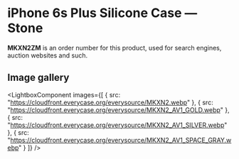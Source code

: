 
# iPhone 6s Plus Silicone Case — Stone

<Callout type='info' emoji='👉🏻'>**MKXN2ZM** is an order number for this product, used for search engines, auction websites and such.</Callout>

## Image gallery

<LightboxComponent
    images={[
      {
        src: "https://cloudfront.everycase.org/everysource/MKXN2.webp"
      },
      {
        src: "https://cloudfront.everycase.org/everysource/MKXN2_AV1_GOLD.webp"
      },
      {
        src: "https://cloudfront.everycase.org/everysource/MKXN2_AV1_SILVER.webp"
      },
      {
        src: "https://cloudfront.everycase.org/everysource/MKXN2_AV1_SPACE_GRAY.webp"
      }
    ]}
  />
